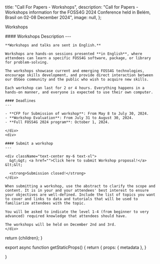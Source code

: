 
  title: "Call For Papers - Workshops",
  description: "Call for Papers - Workshops information for the FOSS4G 2024 Conference held in Belém, Brasil on 02-08 December 2024",
  image: null,
};


<Heading bubble>Workshops</Heading>


<div className="grid space-y-4 mt-4">
  <div className="grid md:grid-cols-2 gap-4">  
    <div className="">
    #### Workshops Description
    ---

    **Workshops and talks are sent in English.**

    Workshops are hands-on sessions presented **in English**, where attendees can learn a specific FOSS4G software, package, or library for problem-solving.

    The workshops showcase current and emerging FOSS4G technologies, encourage skills development, and provide direct interaction between our OSGeo community and the public who wish to acquire new skills.

    Each workshop can last for 2 or 4 hours. Everything happens in a hands-on manner, and everyone is expected to use their own computer.

    #### Deadlines
    ---

    - **CFP for Submission of workshop**: From May 8 to July 30, 2024.
    - **Workshop Evaluation**: From July 31 to August 30, 2024.
    - **Full FOSS4G 2024 program**: October 1, 2024.

    </div>
    <div>

    #### Submit a workshop
    ---

    <div className="text-center my-6 text-xl">
      &gt;&gt; <a href="">Click here to submit Workshop proposal!</a> &lt;&lt;

      <strong>Submission closed!</strong>
    </div>

    When submitting a workshop, use the abstract to clarify the scope and content. It is in your and your attendees' best interest to ensure your objectives are well-defined. Include the list of topics you want to cover and links to data and tutorials that will be used to familiarize attendees with the topic.

    You will be asked to indicate the level 1-4 (from beginner to very advanced) required knowledge that attendees should have.

    The workshops will be held on December 2nd and 3rd.
    </div>
  </div>
</div>

  return <MdxLayout metadata={metadata}>{children}</MdxLayout>;
}

export async function getStaticProps() {
  return {
    props: {
      metadata
    },
  }

}
